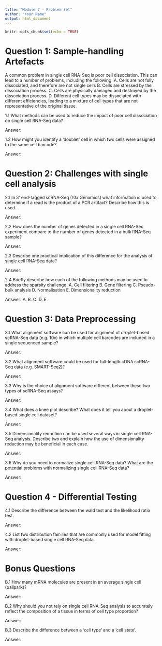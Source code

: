 ```yaml
---
title: "Module 7 - Problem Set"
author: "Your Name"
output: html_document
---
```


```r
knitr::opts_chunk$set(echo = TRUE)
```

# Question 1: Sample-handling Artefacts
A common problem in single cell RNA-Seq is poor cell dissociation. This can lead to a number of problems, including the following:
    A. Cells are not fully dissociated, and therefore are not single cells
    B. Cells are stressed by the dissociation process.
    C. Cells are physically damaged and destroyed by the dissociation process.
    D. Different cell types may be dissociated with different efficiencies, leading to a mixture of cell types that are not representative of the original tissue.

1.1 What methods can be used to reduce the impact of poor cell dissociation on single cell RNA-Seq data?

Answer:


1.2 How might you identify a 'doublet' cell in which two cells were assigned to the same cell barcode?

Answer:

# Question 2: Challenges with single cell analysis
2.1 In 3' end-tagged scRNA-Seq (10x Genomics) what information is used to determine if a read is the product of a PCR artifact? Describe how this is used.

Answer:

2.2 How does the number of genes detected in a single cell RNA-Seq experiment compare to the number of genes detected in a bulk RNA-Seq sample?

Answer:

2.3 Describe one practical implication of this difference for the analysis of single cell RNA-Seq data?

Answer:

2.4 Briefly describe how each of the following methods may be used to address the sparsity challenge:
    A. Cell filtering
    B. Gene filtering
    C. Pseudo-bulk analysis
    D. Normalisation
    E. Dimensionality reduction

Answer:
A.
B.
C.
D.
E.

# Question 3: Data Preprocessing
3.1 What alignment software can be used for alignment of droplet-based scRNA-Seq data (e.g. 10x) in which multiple cell barcodes are included in a single sequenced sample?

Answer:

3.2 What alignment software could be used for full-length cDNA scRNA-Seq data (e.g. SMART-Seq2)?

Answer:

3.3 Why is the choice of alignment software different between these two types of scRNA-Seq assays?

Answer:

3.4 What does a knee plot describe? What does it tell you about a droplet-based single cell dataset?

Answer:

3.5 Dimensionality reduction can be used several ways in single cell RNA-Seq analysis. Describe two and explain how the use of dimensionality reduction may be beneficial in each case.

Answer:

3.6 Why do you need to normalize single cell RNA-Seq data? What are the potential problems with normalizing single cell RNA-Seq data?

Answer:

# Question 4 - Differential Testing
4.1 Describe the difference between the wald test and the likelihood ratio test.

Answer:

4.2 List two distribution families that are commonly used for model fitting with droplet-based single cell RNA-Seq data.

Answer:

# Bonus Questions
B.1 How many mRNA molecules are present in an average single cell (ballpark)?

Answer:

B.2 Why should you not rely on single cell RNA-Seq analysis to accurately reflect the composition of a tissue in terms of cell type proportion?

Answer:

B.3 Describe the difference between a 'cell type' and a 'cell state'.

Answer:
